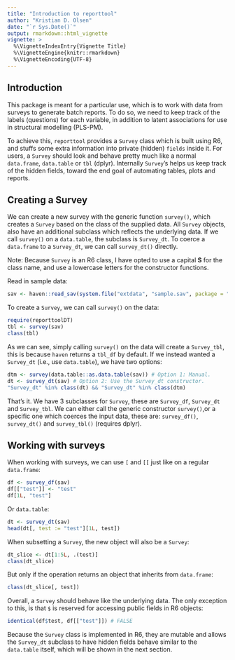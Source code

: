 ```yaml
---
title: "Introduction to reporttool"
author: "Kristian D. Olsen"
date: "`r Sys.Date()`"
output: rmarkdown::html_vignette
vignette: >
  %\VignetteIndexEntry{Vignette Title}
  %\VignetteEngine{knitr::rmarkdown}
  %\VignetteEncoding{UTF-8}
---
```


## Introduction

This package is meant for a particular use, which is to work with data from
surveys to generate batch reports. To do so, we need to keep track of the labels
(questions) for each variable, in addition to latent associations for use in structural
modelling (PLS-PM).

To achieve this, `reporttool` provides a `Survey` class which is built using R6,
and stuffs some extra information into private (hidden) `fields` inside it. For users,
a `Survey` should look and behave pretty much like a normal `data.frame`, `data.table`
or `tbl` (dplyr). Internally `Survey`'s helps us keep track of the hidden fields, toward
the end goal of automating tables, plots and reports.

## Creating a Survey

We can create a new survey with the generic function `survey()`, which creates a
`Survey` based on the class of the supplied data. All `Survey` objects, also have
an additional subclass which reflects the underlying data. If we call `survey()` on 
a `data.table`, the subclass is `Survey_dt`. To coerce a `data.frame` to a 
`Survey_dt`, we can call `survey_dt()` directly.

Note: Because `Survey` is an R6 class, I have opted to use a capital **S** for
the class name, and use a lowercase letters for the constructor functions.


Read in sample data:
```r
sav <- haven::read_sav(system.file("extdata", "sample.sav", package = "reporttoolDT"))
```

To create a `Survey`, we can call `survey()` on the data:
```r
require(reporttoolDT)
tbl <- survey(sav)
class(tbl)
```

As we can see, simply calling `survey()` on the data will create a `Survey_tbl`,
this is because `haven` returns a `tbl_df` by default. If we instead wanted a 
`Survey_dt` (i.e., use `data.table`), we have two options:

```r
dtm <- survey(data.table::as.data.table(sav)) # Option 1: Manual.
dt <- survey_dt(sav) # Option 2: Use the Survey_dt constructor.
"Survey_dt" %in% class(dt) && "Survey_dt" %in% class(dtm)
```

That's it. We have 3 subclasses for `Survey`, these are `Survey_df`, `Survey_dt`
and `Survey_tbl`. We can either call the generic constructor `survey()`,or a specific 
one which coerces the input data, these are: `survey_df()`, `survey_dt()` and
`survey_tbl()` (requires dplyr).

## Working with surveys

When working with surveys, we can use `[` and `[[` just like on a regular `data.frame`:
```r
df <- survey_df(sav)
df[["test"]] <- "test"
df[1L, "test"]
```

Or `data.table`: 
```r
dt <- survey_dt(sav)
head(dt[, test := "test"][1L, test])
```

When subsetting a `Survey`, the new object will also be a `Survey`:
```r
dt_slice <- dt[1:5L, .(test)]
class(dt_slice)
```

But only if the operation returns an object that inherits from `data.frame`:
```r
class(dt_slice[, test])
```

Overall, a `Survey` should behave like the underlying data. The only exception to
this, is that `$` is reserved for accessing public fields in R6 objects:
```r
identical(df$test, df[["test"]]) # FALSE
```

Because the `Survey` class is implemented in R6, they are mutable and allows the 
`Survey_dt` subclass to have hidden fields behave similar to the `data.table` itself,
which will be shown in the next section.

